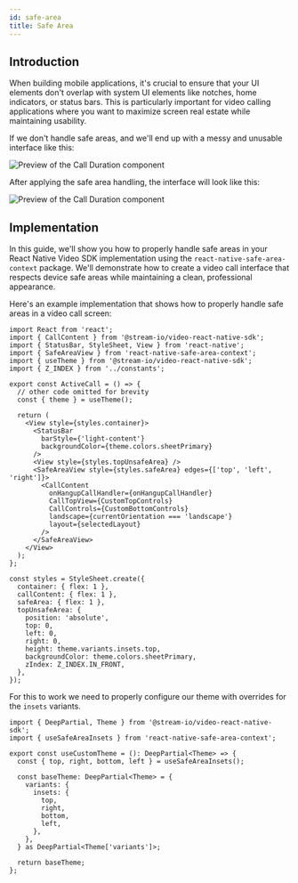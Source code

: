 ```yaml
---
id: safe-area
title: Safe Area
---
```


## Introduction

When building mobile applications, it's crucial to ensure that your UI elements don't overlap with system UI elements like notches, home indicators, or status bars.
This is particularly important for video calling applications where you want to maximize screen real estate while maintaining usability.

If we don't handle safe areas, and we'll end up with a messy and unusable interface like this:

![Preview of the Call Duration component](../assets/05-ui-cookbook/21-safe-area/safe-area-1.png)

After applying the safe area handling, the interface will look like this:

![Preview of the Call Duration component](../assets/05-ui-cookbook/21-safe-area/safe-area-2.png)

## Implementation

In this guide, we'll show you how to properly handle safe areas in your React Native Video SDK implementation using the `react-native-safe-area-context` package.
We'll demonstrate how to create a video call interface that respects device safe areas while maintaining a clean, professional appearance.

Here's an example implementation that shows how to properly handle safe areas in a video call screen:

```tsx
import React from 'react';
import { CallContent } from '@stream-io/video-react-native-sdk';
import { StatusBar, StyleSheet, View } from 'react-native';
import { SafeAreaView } from 'react-native-safe-area-context';
import { useTheme } from '@stream-io/video-react-native-sdk';
import { Z_INDEX } from '../constants';

export const ActiveCall = () => {
  // other code omitted for brevity
  const { theme } = useTheme();

  return (
    <View style={styles.container}>
      <StatusBar
        barStyle={'light-content'}
        backgroundColor={theme.colors.sheetPrimary}
      />
      <View style={styles.topUnsafeArea} />
      <SafeAreaView style={styles.safeArea} edges={['top', 'left', 'right']}>
        <CallContent
          onHangupCallHandler={onHangupCallHandler}
          CallTopView={CustomTopControls}
          CallControls={CustomBottomControls}
          landscape={currentOrientation === 'landscape'}
          layout={selectedLayout}
        />
      </SafeAreaView>
    </View>
  );
};

const styles = StyleSheet.create({
  container: { flex: 1 },
  callContent: { flex: 1 },
  safeArea: { flex: 1 },
  topUnsafeArea: {
    position: 'absolute',
    top: 0,
    left: 0,
    right: 0,
    height: theme.variants.insets.top,
    backgroundColor: theme.colors.sheetPrimary,
    zIndex: Z_INDEX.IN_FRONT,
  },
});
```

For this to work we need to properly configure our theme with overrides for the `insets` variants.

```tsx
import { DeepPartial, Theme } from '@stream-io/video-react-native-sdk';
import { useSafeAreaInsets } from 'react-native-safe-area-context';

export const useCustomTheme = (): DeepPartial<Theme> => {
  const { top, right, bottom, left } = useSafeAreaInsets();

  const baseTheme: DeepPartial<Theme> = {
    variants: {
      insets: {
        top,
        right,
        bottom,
        left,
      },
    },
  } as DeepPartial<Theme['variants']>;

  return baseTheme;
};
```

